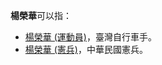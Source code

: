 '''楊榮華'''可以指：
*[[楊榮華_(運動員)|楊榮華 (運動員)]]，臺灣自行車手。
*[[楊榮華_(憲兵)|楊榮華 (憲兵)]]，中華民國憲兵。
{{disambig||Cat=三字楊姓人名消歧义}}